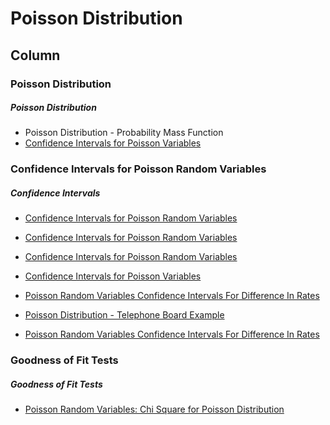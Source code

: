 Poisson Distribution {data-navmenu="Probability Distributions"}
=====================================

Column {.tabset}
-------------------------------------------------



### Poisson Distribution

<h5> Poisson Distribution</h5>

* Poisson Distribution - Probability Mass Function
* <a href= "https://www.youtube.com/watch?v=nc4vErCoo0w">Confidence Intervals for Poisson Variables </a>






### Confidence Intervals for Poisson Random Variables

<h5> Confidence Intervals </h5>

* <a href = "https://youtu.be/mRQgWDoHCXg/"> Confidence Intervals for Poisson Random Variables </a>
* <a href = "https://youtu.be/5r8JMrKSFrU/"> Confidence Intervals for Poisson Random Variables </a>
* <a href = "https://youtu.be/3Y3pJaLcXdc/"> Confidence Intervals for Poisson Random Variables </a>
* <a href="https://youtu.be/nc4vErCoo0w/">	Confidence Intervals for Poisson Variables	</a>
* <a href = "https://youtu.be/N291An2ui18/"> Poisson Random Variables Confidence Intervals For Difference In Rates </a>



* <a href="https://youtu.be/88xt7Bb5jJc/">	Poisson Distribution - Telephone Board Example	</a>	
* <a href="https://youtu.be/N291An2ui18/">	Poisson Random Variables Confidence Intervals For Difference In Rates	</a>	


### Goodness of Fit Tests

<h5> Goodness of Fit Tests</h5>

* <a href = "https://youtu.be/ABcBPTef_vE/">Poisson Random Variables: Chi Square for Poisson Distribution</a>





